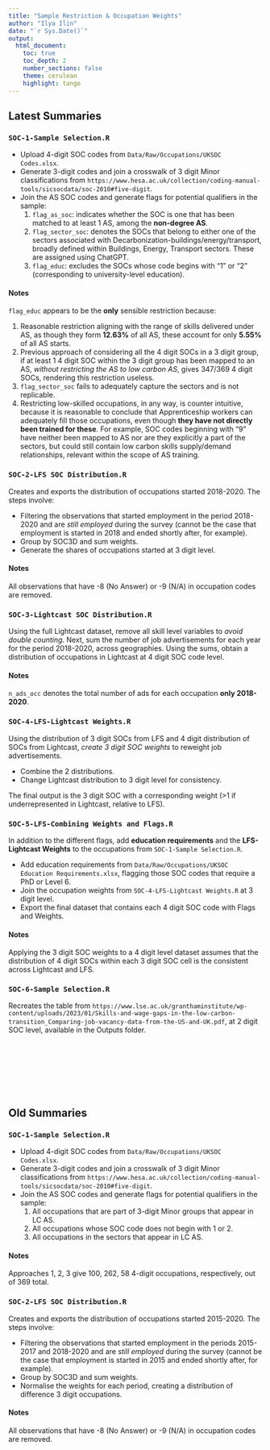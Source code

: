 ```yaml
---
title: "Sample Restriction & Occupation Weights"
author: "Ilya Ilin"
date: "`r Sys.Date()`"
output: 
  html_document:
    toc: true
    toc_depth: 2
    number_sections: false
    theme: cerulean
    highlight: tango
---
```


## Latest Summaries

### `SOC-1-Sample Selection.R`

- Upload 4-digit SOC codes from `Data/Raw/Occupations/UKSOC Codes.xlsx`.
- Generate 3-digit codes and join a crosswalk of 3 digit Minor classifications from `https://www.hesa.ac.uk/collection/coding-manual-tools/sicsocdata/soc-2010#five-digit`.
- Join the AS SOC codes and generate flags for potential qualifiers in the sample:
  1. `flag_as_soc`: indicates whether the SOC is one that has been matched to at least 1 AS, among the **non-degree AS**.
  2. `flag_sector_soc`: denotes the SOCs that belong to either one of the sectors associated with Decarbonization-buildings/energy/transport, broadly defined within Buildings, Energy, Transport sectors. These are assigned using ChatGPT.
  3. `flag_educ`: excludes the SOCs whose code begins with "1" or "2" (corresponding to university-level education).
  
#### Notes

`flag_educ` appears to be the **only** sensible restriction because:

  1. Reasonable restriction aligning with the range of skills delivered under AS, as though they form **12.63%** of all AS, these account for only **5.55%** of all AS starts.
  2. Previous approach of considering all the 4 digit SOCs in a 3 digit group, if at least 1 4 digit SOC within the 3 digit group has been mapped to an AS, *without restricting the AS to low carbon AS*, gives 347/369 4 digit SOCs, rendering this restriction useless.
  3. `flag_sector_soc` fails to adequately capture the sectors and is not replicable.
  4. Restricting low-skilled occupations, in any way, is counter intuitive, because it is reasonable to conclude that Apprenticeship workers can adequately fill those occupations, even though **they have not directly been trained for these**. For example, SOC codes beginning with "9" have neither been mapped to AS nor are they explicitly a part of the sectors, but could still contain low carbon skills supply/demand relationships, relevant within the scope of AS training.

### `SOC-2-LFS SOC Distribution.R`

Creates and exports the distribution of occupations started 2018-2020. The steps involve:

- Filtering the observations that started employment in the period 2018-2020 and are *still employed* during the survey (cannot be the case that employment is started in 2018 and ended shortly after, for example).
- Group by SOC3D and sum weights. 
- Generate the shares of occupations started at 3 digit level.


#### Notes

All observations that have -8 (No Answer) or -9 (N/A) in occupation codes are removed. 

### `SOC-3-Lightcast SOC Distribution.R`

Using the full Lightcast dataset, remove all skill level variables to *avoid double counting*. Next, sum the number of job advertisements for each year for the period 2018-2020, across geographies. Using the sums, obtain a distribution of occupations in Lightcast at 4 digit SOC code level.

#### Notes

`n_ads_occ` denotes the total number of ads for each occupation **only 2018-2020**.

### `SOC-4-LFS-Lightcast Weights.R`

Using the distribution of 3 digit SOCs from LFS and 4 digit distribution of SOCs from Lightcast, *create 3 digit SOC weights* to reweight job advertisements.

- Combine the 2 distributions.
- Change Lightcast distribution to 3 digit level for consistency.

The final output is the 3 digit SOC with a corresponding weight (>1 if underrepresented in Lightcast, relative to LFS).

### `SOC-5-LFS-Combining Weights and Flags.R`

In addition to the different flags, add **education requirements** and the **LFS-Lightcast Weights** to the occupations from `SOC-1-Sample Selection.R`.

- Add education requirements from `Data/Raw/Occupations/UKSOC Education Requirements.xlsx`, flagging those SOC codes that require a PhD or Level 6.
- Join the occupation weights from `SOC-4-LFS-Lightcast Weights.R` at 3 digit level.
- Export the final dataset that contains each 4 digit SOC code with Flags and Weights.

#### Notes

Applying the 3 digit SOC weights to a 4 digit level dataset assumes that the distribution of 4 digit SOCs within each 3 digit SOC cell is the consistent across Lightcast and LFS.

### `SOC-6-Sample Selection.R`

Recreates the table from `https://www.lse.ac.uk/granthaminstitute/wp-content/uploads/2023/01/Skills-and-wage-gaps-in-the-low-carbon-transition_Comparing-job-vacancy-data-from-the-US-and-UK.pdf`, at 2 digit SOC level, available in the Outputs folder.











<div style="height: 100px;"></div>

## Old Summaries

### `SOC-1-Sample Selection.R`

- Upload 4-digit SOC codes from `Data/Raw/Occupations/UKSOC Codes.xlsx`.
- Generate 3-digit codes and join a crosswalk of 3 digit Minor classifications from `https://www.hesa.ac.uk/collection/coding-manual-tools/sicsocdata/soc-2010#five-digit`.
- Join the AS SOC codes and generate flags for potential qualifiers in the sample:
  1. All occupations that are part of 3-digit Minor groups that appear in LC AS.
  2. All occupations whose SOC code does not begin with 1 or 2.
  3. All occupations in the sectors that appear in LC AS.
  
#### Notes

Approaches 1, 2, 3 give 100, 262, 58 4-digit occupations, respectively, out of 369 total.

### `SOC-2-LFS SOC Distribution.R`

Creates and exports the distribution of occupations started 2015-2020. The steps involve:

- Filtering the observations that started employment in the periods 2015-2017 and 2018-2020 and are *still employed* during the survey (cannot be the case that employment is started in 2015 and ended shortly after, for example).
- Group by SOC3D and sum weights. 
- Normalise the weights for each period, creating a distribution of difference 3 digit occupations.


#### Notes

All observations that have -8 (No Answer) or -9 (N/A) in occupation codes are removed. 

